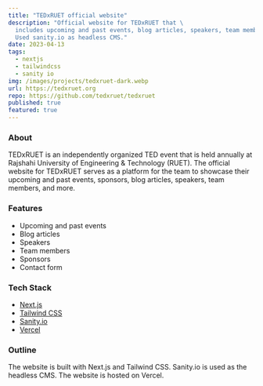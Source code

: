 ```yaml
---
title: "TEDxRUET official website"
description: "Official website for TEDxRUET that \
  includes upcoming and past events, blog articles, speakers, team members, and more. \
  Used sanity.io as headless CMS."
date: 2023-04-13
tags:
  - nextjs
  - tailwindcss
  - sanity io
img: /images/projects/tedxruet-dark.webp
url: https://tedxruet.org
repo: https://github.com/tedxruet/tedxruet
published: true
featured: true
---
```


### About

TEDxRUET is an independently organized TED event that is held annually at Rajshahi University of Engineering & Technology (RUET).
The official website for TEDxRUET serves as a platform for the team to showcase their upcoming and past events, sponsors, blog articles, speakers, team members, and more.

### Features

- Upcoming and past events
- Blog articles
- Speakers
- Team members
- Sponsors
- Contact form

### Tech Stack

- [Next.js](https://nextjs.org/)
- [Tailwind CSS](https://tailwindcss.com/)
- [Sanity.io](https://www.sanity.io/)
- [Vercel](https://vercel.com/)

### Outline

The website is built with Next.js and Tailwind CSS. Sanity.io is used as the headless CMS. The website is hosted on Vercel.
